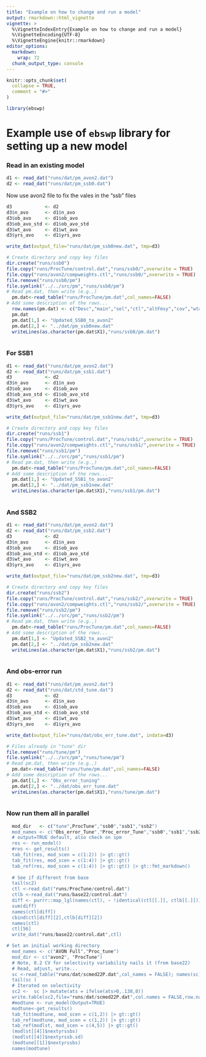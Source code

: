 ```yaml
---
title: "Example on how to change and run a model"
output: rmarkdown::html_vignette
vignette: >
  %\VignetteIndexEntry{Example on how to change and run a model}
  %\VignetteEncoding{UTF-8}
  %\VignetteEngine{knitr::rmarkdown}
editor_options: 
  markdown: 
    wrap: 72
  chunk_output_type: console
---
```


```r
knitr::opts_chunk$set(
  collapse = TRUE,
  comment = "#>"
)
```

```r
library(ebswp)
```

# Example use of `ebswp` library for setting up a new model

### Read in an existing model

```r
d1 <- read_dat("runs/dat/pm_avon2.dat")
d2 <- read_dat("runs/dat/pm_ssb0.dat")
```

Now use avon2 file to fix the vales in the "ssb" files

```r
d3            <- d2
d3$n_avo      <- d1$n_avo
d3$ob_avo     <- d1$ob_avo
d3$ob_avo_std <- d1$ob_avo_std
d3$wt_avo     <- d1$wt_avo
d3$yrs_avo    <- d1$yrs_avo

write_dat(output_file="runs/dat/pm_ssb0new.dat", tmp=d3)

# Create directory and copy key files
dir.create("runs/ssb0")
file.copy("runs/ProcTune/control.dat","runs/ssb0/",overwrite = TRUE)
file.copy("runs/avon2/compweights.ctl","runs/ssb0/",overwrite = TRUE)
file.remove("runs/ssb0/pm")
file.symlink("../../src/pm","runs/ssb0/pm")
# Read pm.dat, then write (e.g.,)
  pm.dat<-read_table("runs/ProcTune/pm.dat",col_names=FALSE)
# Add some description of the rows...
  row.names(pm.dat) <- c("Desc","main","sel","ctl","altFmsy","cov","wtage","cpue","temp","q")
  pm.dat
  pm.dat[1,] <- "Updated_SSB0_to_avon2"
  pm.dat[2,] <- "../dat/pm_ssb0new.dat"
  writeLines(as.character(pm.dat$X1),"runs/ssb0/pm.dat")
  
```


### For SSB1
```r
d1 <- read_dat("runs/dat/pm_avon2.dat")
d2 <- read_dat("runs/dat/pm_ssb1.dat")
d3            <- d2
d3$n_avo      <- d1$n_avo
d3$ob_avo     <- d1$ob_avo
d3$ob_avo_std <- d1$ob_avo_std
d3$wt_avo     <- d1$wt_avo
d3$yrs_avo    <- d1$yrs_avo

write_dat(output_file="runs/dat/pm_ssb1new.dat", tmp=d3)

# Create directory and copy key files
dir.create("runs/ssb1")
file.copy("runs/ProcTune/control.dat","runs/ssb1/",overwrite = TRUE)
file.copy("runs/avon2/compweights.ctl","runs/ssb1/",overwrite = TRUE)
file.remove("runs/ssb1/pm")
file.symlink("../../src/pm","runs/ssb1/pm")
# Read pm.dat, then write (e.g.,)
  pm.dat<-read_table("runs/ProcTune/pm.dat",col_names=FALSE)
# Add some description of the rows...
  pm.dat[1,] <- "Updated_SSB1_to_avon2"
  pm.dat[2,] <- "../dat/pm_ssb1new.dat"
  writeLines(as.character(pm.dat$X1),"runs/ssb1/pm.dat")
  
```




### And SSB2
```r
d1 <- read_dat("runs/dat/pm_avon2.dat")
d2 <- read_dat("runs/dat/pm_ssb2.dat")
d3            <- d2
d3$n_avo      <- d1$n_avo
d3$ob_avo     <- d1$ob_avo
d3$ob_avo_std <- d1$ob_avo_std
d3$wt_avo     <- d1$wt_avo
d3$yrs_avo    <- d1$yrs_avo

write_dat(output_file="runs/dat/pm_ssb2new.dat", tmp=d3)

# Create directory and copy key files
dir.create("runs/ssb2")
file.copy("runs/ProcTune/control.dat","runs/ssb2/",overwrite = TRUE)
file.copy("runs/avon2/compweights.ctl","runs/ssb2/",overwrite = TRUE)
file.remove("runs/ssb2/pm")
file.symlink("../../src/pm","runs/ssb2/pm")
# Read pm.dat, then write (e.g.,)
  pm.dat<-read_table("runs/ProcTune/pm.dat",col_names=FALSE)
# Add some description of the rows...
  pm.dat[1,] <- "Updated_SSB2_to_avon2"
  pm.dat[2,] <- "../dat/pm_ssb2new.dat"
  writeLines(as.character(pm.dat$X1),"runs/ssb2/pm.dat")
  
```


### And obs-error run
```r
d1 <- read_dat("runs/dat/pm_avon2.dat")
d2 <- read_dat("runs/dat/std_tune.dat")
d3            <- d2
d3$n_avo      <- d1$n_avo
d3$ob_avo     <- d1$ob_avo
d3$ob_avo_std <- d1$ob_avo_std
d3$wt_avo     <- d1$wt_avo
d3$yrs_avo    <- d1$yrs_avo

write_dat(output_file="runs/dat/obs_err_tune.dat", indata=d3)

# Files already in "tune" dir
file.remove("runs/tune/pm")
file.symlink("../../src/pm","runs/tune/pm")
# Read pm.dat, then write (e.g.,)
  pm.dat<-read_table("runs/tune/pm.dat",col_names=FALSE)
# Add some description of the rows...
  pm.dat[1,] <- "Obs_error_tuning"
  pm.dat[2,] <- "../dat/obs_err_tune.dat"
  writeLines(as.character(pm.dat$X1),"runs/tune/pm.dat")
  
```

### Now run them all in parallel

```r
  mod_dir   <- c("tune",ProcTune","ssb0","ssb1","ssb2")
  mod_names <- c("Obs_error_Tune","Proc_error_Tune","ssb0","ssb1","ssb2")
  # output=TRUE default, also check on spm
  res <- run_model()
  #res <- get_results()
  tab_fit(res, mod_scen = c(1:2)) |> gt::gt()
  tab_fit(res, mod_scen = c(1:4)) |> gt::gt()
  tab_ref(res, mod_scen = c(1:4)) |> gt::gt() |> gt::fmt_markdown()
  
  # See if different from base
  tail(sc2)
  ctl <-read_dat("runs/ProcTune/control.dat")
  ctlb <-read_dat("runs/base22/control.dat")
  diff <- purrr::map_lgl(names(ctl), ~ !identical(ctl[[.]], ctlb[[.]]))
  sum(diff)
  names(ctl[diff])
  cbind(ctl[diff][2],ctlb[diff][2])
  names(ctl)
  ctl[56]
  write_dat("runs/base22/control.dat",ctl)

# Set an initial working directory
  mod_names <- c("AVON Full","Proc_tune")
  mod_dir <- c("avon2", "ProcTune")
  # Note, 0.2 CV for selectivity variability nails it (from base22)
  # Read, adjust, write...
  sc <-read_table("runs/dat/scmed22P.dat",col_names = FALSE); names(sc) <- c("Year","fsh","bts","ats")
  tail(sc )
  # Iterated on selectivity
  sc2 <-  sc |> mutate(ats = ifelse(ats>0,.138,0))
  write.table(sc2,file="runs/dat/scmed22P.dat",col.names = FALSE,row.names = FALSE)
  #modtune <- run_model(Output=TRUE)
  modtune<-get_results()
  tab_fit(modtune, mod_scen = c(1,2)) |> gt::gt()
  tab_ref(modtune, mod_scen = c(1,2)) |> gt::gt()
  tab_ref(modlst, mod_scen = c(4,5)) |> gt::gt()
  (modlst[[4]]$nextyrssbs)
  (modlst[[4]]$nextyrssb.sd)
  (modtune[[1]]$nextyrssbs)
  names(modtune)
```
